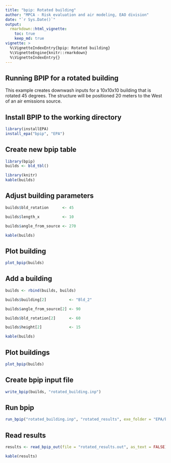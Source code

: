 ```yaml
---
title: "bpip: Rotated building"
author: "MPCA - Risk evaluation and air modeling, EAO division"
date: "`r Sys.Date()`"
output: 
  rmarkdown::html_vignette:
    toc: true
    keep_md: true
vignette: >
  %\VignetteIndexEntry{bpip: Rotated building}
  %\VignetteEngine{knitr::rmarkdown}
  %\VignetteIndexEntry{}
---
```


## Running BPIP for a rotated building

This example creates downwash inputs for a 10x10x10 building that is rotated 45 degrees. The structure will be positioned 20 meters to the West of an air emissions source.

## Install BPIP to the working directory
```r
library(installEPA)
install_epa("bpip", "EPA")
```

## Create new bpip table
```r
library(bpip)
builds <- bld_tbl()

library(knitr)
kable(builds)
```

## Adjust building parameters
```r
builds$bld_rotation      <- 45

builds$length_x          <- 10

builds$angle_from_source <- 270 

kable(builds)
```

## Plot building
```r
plot_bpip(builds)
```


## Add a building
```r
builds <- rbind(builds, builds)

builds$building[2]          <- "Bld_2"

builds$angle_from_source[2] <- 90

builds$bld_rotation[2]      <- 60

builds$height[2]            <- 15

kable(builds)
```


## Plot buildings
```r
plot_bpip(builds)
```

## Create bpip input file
```r
write_bpip(builds, "rotated_building.inp")
```

## Run bpip
```r
run_bpip("rotated_building.inp", "rotated_results", exe_folder = "EPA/bpip")
```

## Read results
```r
results <- read_bpip_out(file = "rotated_results.out", as_text = FALSE)

kable(results)
```


